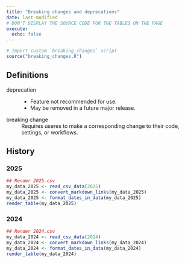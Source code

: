 ```yaml
---
title: "Breaking changes and deprecations"
date: last-modified
# DON'T DISPLAY THE SOURCE CODE FOR THE TABLES ON THE PAGE
execute:
  echo: false
---
```


```r
# Import custom `breaking_changes` script
source("breaking_changes.R")
```

## Definitions

deprecation
: - Feature not recommended for use.
- May be removed in a future major release.

breaking change
: Requires useres to make a corresponding change to their code, settings, or workflows.

## History

<!-- CURRENT YEAR START -->

### 2025

```r
## Render 2025.csv
my_data_2025 <- read_csv_data(2025)
my_data_2025 <- convert_markdown_links(my_data_2025)
my_data_2025 <- format_dates_in_data(my_data_2025)
render_table(my_data_2025)
```


### 2024

```r
## Render 2024.csv
my_data_2024 <- read_csv_data(2024)
my_data_2024 <- convert_markdown_links(my_data_2024)
my_data_2024 <- format_dates_in_data(my_data_2024)
render_table(my_data_2024)
```
